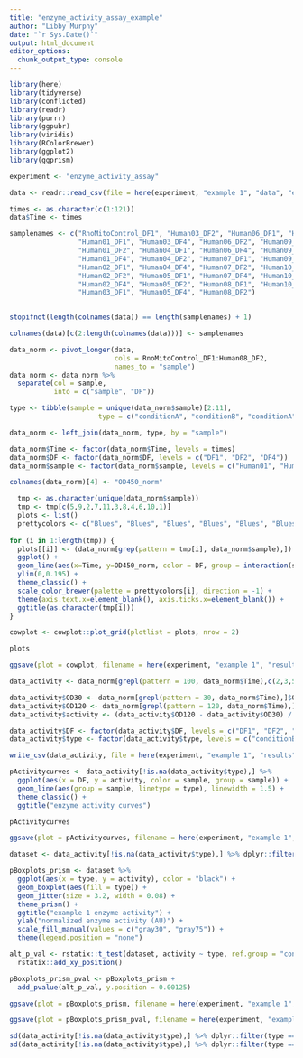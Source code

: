 ```yaml
---
title: "enzyme_activity_assay_example"
author: "Libby Murphy"
date: "`r Sys.Date()`"
output: html_document
editor_options: 
  chunk_output_type: console
---
```

```r
library(here)
library(tidyverse)
library(conflicted)
library(readr)
library(purrr)
library(ggpubr)
library(viridis)
library(RColorBrewer)
library(ggplot2)
library(ggprism)
```

```r
experiment <- "enzyme_activity_assay"

data <- readr::read_csv(file = here(experiment, "example 1", "data", "enzyme_activity_data.csv"), locale=locale(encoding="latin1"))

times <- as.character(c(1:121))
data$Time <- times

samplenames <- c("RnoMitoControl_DF1", "Human03_DF2", "Human06_DF1", "Human08_DF4", 
                 "Human01_DF1", "Human03_DF4", "Human06_DF2", "Human09_DF1", 
                 "Human01_DF2", "Human04_DF1", "Human06_DF4", "Human09_DF2",
                 "Human01_DF4", "Human04_DF2", "Human07_DF1", "Human09_DF4",
                 "Human02_DF1", "Human04_DF4", "Human07_DF2", "Human10_DF1",
                 "Human02_DF2", "Human05_DF1", "Human07_DF4", "Human10_DF2",
                 "Human02_DF4", "Human05_DF2", "Human08_DF1", "Human10_DF4",
                 "Human03_DF1", "Human05_DF4", "Human08_DF2")
                 

stopifnot(length(colnames(data)) == length(samplenames) + 1)

colnames(data)[c(2:length(colnames(data)))] <- samplenames

data_norm <- pivot_longer(data, 
                          cols = RnoMitoControl_DF1:Human08_DF2, 
                          names_to = "sample")
data_norm <- data_norm %>% 
  separate(col = sample,
           into = c("sample", "DF"))

type <- tibble(sample = unique(data_norm$sample)[2:11],
                      type = c("conditionA", "conditionB", "conditionA", "conditionB", "conditionB", "conditionB", "conditionB", "conditionA", "conditionA", "conditionB"))

data_norm <- left_join(data_norm, type, by = "sample")
```

```r
data_norm$Time <- factor(data_norm$Time, levels = times)
data_norm$DF <- factor(data_norm$DF, levels = c("DF1", "DF2", "DF4"))
data_norm$sample <- factor(data_norm$sample, levels = c("Human01", "Human04", "Human05", "Human06", "Human07", "Human09", "Human02", "Human03", "Human08", "Human10", "RnoMitoControl"))

colnames(data_norm)[4] <- "OD450_norm"

  tmp <- as.character(unique(data_norm$sample))
  tmp <- tmp[c(5,9,2,7,11,3,8,4,6,10,1)]
  plots <- list()
  prettycolors <- c("Blues", "Blues", "Blues", "Blues", "Blues", "Blues", "OrRd", "OrRd", "OrRd", "OrRd", "PRGn")
  
for (i in 1:length(tmp)) {
  plots[[i]] <- (data_norm[grep(pattern = tmp[i], data_norm$sample),]) %>%
  ggplot() +
  geom_line(aes(x=Time, y=OD450_norm, color = DF, group = interaction(sample, DF),linetype = sample), linewidth = 1.25) +
  ylim(0,0.195) +
  theme_classic() +
  scale_color_brewer(palette = prettycolors[i], direction = -1) +
  theme(axis.text.x=element_blank(), axis.ticks.x=element_blank()) +
  ggtitle(as.character(tmp[i]))
}

cowplot <- cowplot::plot_grid(plotlist = plots, nrow = 2)

plots

ggsave(plot = cowplot, filename = here(experiment, "example 1", "results", "enzyme_activity_QCplots.png"), device = "png", height = 10, width = 20, bg = "white")

```

```r
data_activity <- data_norm[grepl(pattern = 100, data_norm$Time),c(2,3,5)]

data_activity$OD30 <- data_norm[grepl(pattern = 30, data_norm$Time),]$OD450_norm
data_activity$OD120 <- data_norm[grepl(pattern = 120, data_norm$Time),]$OD450_norm
data_activity$activity <- (data_activity$OD120 - data_activity$OD30) / 90

data_activity$DF <- factor(data_activity$DF, levels = c("DF1", "DF2", "DF4"))
data_activity$type <- factor(data_activity$type, levels = c("conditionB", "conditionA"))

write_csv(data_activity, file = here(experiment, "example 1", "results", "enzyme_data_activity.csv"))
```

```r
pActivitycurves <- data_activity[!is.na(data_activity$type),] %>% 
  ggplot(aes(x = DF, y = activity, color = sample, group = sample)) +
  geom_line(aes(group = sample, linetype = type), linewidth = 1.5) +
  theme_classic() +
  ggtitle("enzyme activity curves")

pActivitycurves

ggsave(plot = pActivitycurves, filename = here(experiment, "example 1", "results", "enzyme_activityCurves.png"), device = "png")

```

```r
dataset <- data_activity[!is.na(data_activity$type),] %>% dplyr::filter(DF == "DF1")

pBoxplots_prism <- dataset %>%
  ggplot(aes(x = type, y = activity), color = "black") +
  geom_boxplot(aes(fill = type)) +
  geom_jitter(size = 3.2, width = 0.08) +
  theme_prism() +
  ggtitle("example 1 enzyme activity") +
  ylab("normalized enzyme activity (AU)") +
  scale_fill_manual(values = c("gray30", "gray75")) +
  theme(legend.position = "none")

alt_p_val <- rstatix::t_test(dataset, activity ~ type, ref.group = "conditionB") %>%
  rstatix::add_xy_position()

pBoxplots_prism_pval <- pBoxplots_prism +
  add_pvalue(alt_p_val, y.position = 0.00125)

ggsave(plot = pBoxplots_prism, filename = here(experiment, "example 1", "results", "enzyme_activityBoxplots_ggprism.png"), height = 8, width = 8, device = "png")

ggsave(plot = pBoxplots_prism_pval, filename = here(experiment, "example 1", "results", "enzyme_activityBoxplots_ggprism_pval.png"), height = 8, width = 8, device = "png")

```

```r
sd(data_activity[!is.na(data_activity$type),] %>% dplyr::filter(type == "conditionA") %>% dplyr::select(activity) %>% as.matrix() * 90)
sd(data_activity[!is.na(data_activity$type),] %>% dplyr::filter(type == "conditionB") %>% dplyr::select(activity) %>% as.matrix() * 90)
```